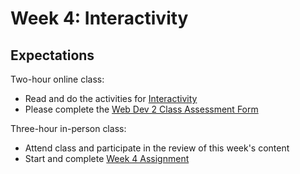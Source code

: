 # Week 4: Interactivity

## Expectations

Two-hour online class:

- Read and do the activities for [Interactivity](/week4/interactivity)
- Please complete the [Web Dev 2 Class Assessment Form](https://forms.office.com/r/1gVxNRWTPs)

Three-hour in-person class:

- Attend class and participate in the review of this week's content
- Start and complete [Week 4 Assignment](/week4/assignment)


<Slideshow file="/week4/slides" />

